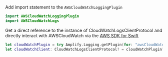 Add import statement to the `AWSCloudWatchLoggingPlugin`
```swift
import AWSCloudWatchLoggingPlugin
import AWSCloudWatchLogs
```

Get a direct reference to the instance of CloudWatchLogsClientProtocol and directly interact with AWSCloudWatch via the [AWS SDK for Swift](https://docs.aws.amazon.com/sdk-for-swift/index.html)

```swift
let cloudWatchPlugin = try Amplify.Logging.getPlugin(for: "awsCloudWatchLoggingPlugin") as? AWSCloudWatchLoggingPlugin 
let cloudWatchClient: CloudWatchLogsClientProtocol? = cloudWatchPlugin?.getEscapeHatch()
```